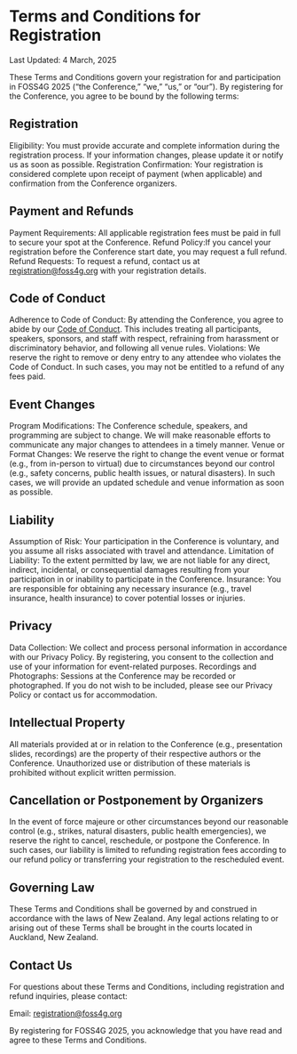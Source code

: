 <Title>FOSS4G 2025 - Terms and Conditions</Title>

<HeaderImage url="/imgs/group photo.jpeg" positionY="40%" height="300" />

# Terms and Conditions for Registration

Last Updated: 4 March, 2025

These Terms and Conditions govern your registration for and participation in FOSS4G 2025 (“the Conference,” “we,” “us,” or “our”). By registering for the Conference, you agree to be bound by the following terms:

## Registration

Eligibility: You must provide accurate and complete information during the registration process. If your information changes, please update it or notify us as soon as possible.
Registration Confirmation: Your registration is considered complete upon receipt of payment (when applicable) and confirmation from the Conference organizers.

## Payment and Refunds

Payment Requirements: All applicable registration fees must be paid in full to secure your spot at the Conference.
Refund Policy:If you cancel your registration before the Conference start date, you may request a full refund.
Refund Requests: To request a refund, contact us at [registration@foss4g.org](mailto://registration@foss4g.org) with your registration details.

## Code of Conduct

Adherence to Code of Conduct: By attending the Conference, you agree to abide by our [Code of Conduct](/attend/code-of-conduct). This includes treating all participants, speakers, sponsors, and staff with respect, refraining from harassment or discriminatory behavior, and following all venue rules.
Violations: We reserve the right to remove or deny entry to any attendee who violates the Code of Conduct. In such cases, you may not be entitled to a refund of any fees paid.

## Event Changes

Program Modifications: The Conference schedule, speakers, and programming are subject to change. We will make reasonable efforts to communicate any major changes to attendees in a timely manner.
Venue or Format Changes: We reserve the right to change the event venue or format (e.g., from in-person to virtual) due to circumstances beyond our control (e.g., safety concerns, public health issues, or natural disasters). In such cases, we will provide an updated schedule and venue information as soon as possible.

## Liability

Assumption of Risk: Your participation in the Conference is voluntary, and you assume all risks associated with travel and attendance.
Limitation of Liability: To the extent permitted by law, we are not liable for any direct, indirect, incidental, or consequential damages resulting from your participation in or inability to participate in the Conference.
Insurance: You are responsible for obtaining any necessary insurance (e.g., travel insurance, health insurance) to cover potential losses or injuries.

## Privacy

Data Collection: We collect and process personal information in accordance with our Privacy Policy. By registering, you consent to the collection and use of your information for event-related purposes.
Recordings and Photographs: Sessions at the Conference may be recorded or photographed. If you do not wish to be included, please see our Privacy Policy or contact us for accommodation.

## Intellectual Property

All materials provided at or in relation to the Conference (e.g., presentation slides, recordings) are the property of their respective authors or the Conference. Unauthorized use or distribution of these materials is prohibited without explicit written permission.

## Cancellation or Postponement by Organizers

In the event of force majeure or other circumstances beyond our reasonable control (e.g., strikes, natural disasters, public health emergencies), we reserve the right to cancel, reschedule, or postpone the Conference. In such cases, our liability is limited to refunding registration fees according to our refund policy or transferring your registration to the rescheduled event.

## Governing Law

These Terms and Conditions shall be governed by and construed in accordance with the laws of New Zealand. Any legal actions relating to or arising out of these Terms shall be brought in the courts located in Auckland, New Zealand.

## Contact Us

For questions about these Terms and Conditions, including registration and refund inquiries, please contact:

Email: [registration@foss4g.org](mailto://registration@foss4g.org)

By registering for FOSS4G 2025, you acknowledge that you have read and agree to these Terms and Conditions.
